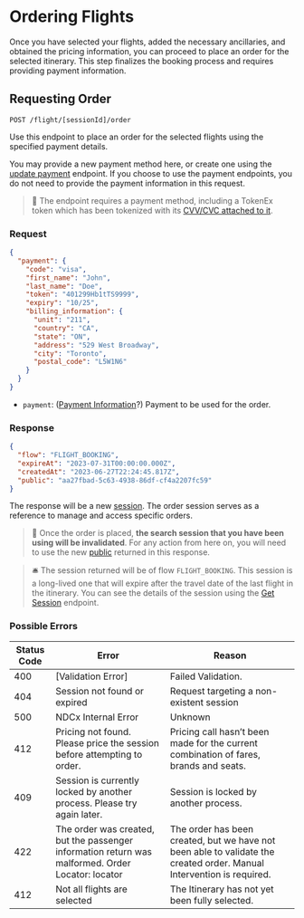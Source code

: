 # Ordering Flights

Once you have selected your flights, added the necessary ancillaries, and obtained the pricing information, you can proceed to place an order for the selected itinerary. This step finalizes the booking process and requires providing payment information.

## Requesting Order

`POST /flight/[sessionId]/order`

Use this endpoint to place an order for the selected flights using the specified payment details.

You may provide a new payment method here, or create one using the [update payment](/versions/v1/payment#update-payment) endpoint. If you choose to use the payment endpoints, you do not need to provide the payment information in this request.

> 🧨 The endpoint requires a payment method, including a TokenEx token which has been tokenized with its [CVV/CVC attached to it](https://docs.tokenex.com/docs/pci-w-cvv-configuration).

### Request

```json filename="POST /flight/[sessionId]/order" copy
{
  "payment": {
    "code": "visa",
    "first_name": "John",
    "last_name": "Doe",
    "token": "401299Hb1tTS9999",
    "expiry": "10/25",
    "billing_information": {
      "unit": "211",
      "country": "CA",
      "state": "ON",
      "address": "529 West Broadway",
      "city": "Toronto",
      "postal_code": "L5W1N6"
    }
  }
}
```

- `payment`: ([Payment Information](/versions/v1/glossary#payment-information)?) Payment to be used for the order.

### Response

```json filename="POST /flight/[sessionId]/order" copy
{
  "flow": "FLIGHT_BOOKING",
  "expireAt": "2023-07-31T00:00:00.000Z",
  "createdAt": "2023-06-27T22:24:45.817Z",
  "public": "aa27fbad-5c63-4938-86df-cf4a2207fc59"
}
```

The response will be a new [session](/versions/v1/session#session-object). The order session serves as a reference to manage and access specific orders.

> 🧨 Once the order is placed, **the search session that you have been using will be invalidated**. For any action from here on, you will need to use the new [public](/versions/v1/glossary#public-id) returned in this response.

> 🛎 The session returned will be of flow `FLIGHT_BOOKING`. This session is a long-lived one that will expire after the travel date of the last flight in the itinerary. You can see the details of the session using the [Get Session](/versions/v1/session#accessing-session-information) endpoint.

### Possible Errors

| Status Code | Error | Reason |
|---|---|---|
| 400 | [Validation Error] | Failed Validation. |
| 404 | Session not found or expired | Request targeting a non-existent session |
| 500 | NDCx Internal Error | Unknown |
| 412 | Pricing not found. Please price the session before attempting to order. | Pricing call hasn’t been made for the current combination of fares, brands and seats. |
| 409 | Session is currently locked by another process. Please try again later. | Session is locked by another process. |
| 422 | The order was created, but the passenger information return was malformed. Order Locator: locator | The order has been created, but we have not been able to validate the created order. Manual Intervention is required. |
| 412 | Not all flights are selected | The Itinerary has not yet been fully selected. |
